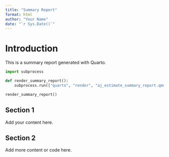 ```yaml
---
title: "Summary Report"
format: html
author: "Your Name"
date: "`r Sys.Date()`"
---
```


# Introduction

This is a summary report generated with Quarto.


```python

import subprocess

def render_summary_report():
    subprocess.run(["quarto", "render", "aj_estimate_summary_report.qmd"])

render_summary_report()


```

## Section 1

Add your content here.

## Section 2

Add more content or code here.
